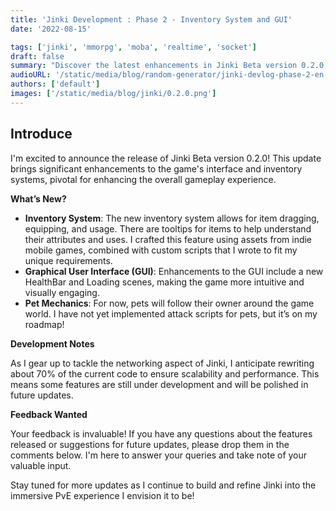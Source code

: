 ```yaml
---
title: 'Jinki Development : Phase 2 - Inventory System and GUI'
date: '2022-08-15'

tags: ['jinki', 'mmorpg', 'moba', 'realtime', 'socket']
draft: false
summary: "Discover the latest enhancements in Jinki Beta version 0.2.0, featuring major updates to the inventory and GUI systems, and the introduction of pet mechanics. These improvements are designed to enrich the user experience and prepare the game for upcoming networking enhancements. Share your thoughts and join us in shaping the future of Jinki!"
audioURL: '/static/media/blog/random-generator/jinki-devlog-phase-2-en.mp3'
authors: ['default']
images: ['/static/media/blog/jinki/0.2.0.png']
---
```



## Introduce
I'm excited to announce the release of Jinki Beta version 0.2.0! This update brings significant enhancements to the game's interface and inventory systems, pivotal for enhancing the overall gameplay experience.

<YouTubeEmbed url="https://www.youtube.com/watch?v=mkFDlAXRNb4&t=48s" />

**What’s New?**

- **Inventory System**: The new inventory system allows for item dragging, equipping, and usage. There are tooltips for items to help understand their attributes and uses. I crafted this feature using assets from indie mobile games, combined with custom scripts that I wrote to fit my unique requirements.
- **Graphical User Interface (GUI)**: Enhancements to the GUI include a new HealthBar and Loading scenes, making the game more intuitive and visually engaging.
- **Pet Mechanics**: For now, pets will follow their owner around the game world. I have not yet implemented attack scripts for pets, but it’s on my roadmap!

**Development Notes**

As I gear up to tackle the networking aspect of Jinki, I anticipate rewriting about 70% of the current code to ensure scalability and performance. This means some features are still under development and will be polished in future updates.

**Feedback Wanted**

Your feedback is invaluable! If you have any questions about the features released or suggestions for future updates, please drop them in the comments below. I'm here to answer your queries and take note of your valuable input.

Stay tuned for more updates as I continue to build and refine Jinki into the immersive PvE experience I envision it to be!